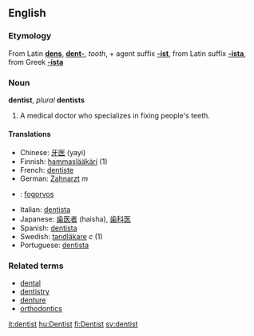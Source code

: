 ==English==
===Etymology===
From Latin '''[[dens]]''', '''[[dent-]]''', ''tooth'', + agent suffix '''[[-ist]]''', from Latin suffix '''[[-ista]]''', from Greek '''[[-ista]]'''

===Noun===
'''dentist''', ''plural'' '''dentists'''

# A medical doctor who specializes in fixing people's teeth.

====Translations====
*Chinese: [[牙医]] (yayi)
*Finnish: [[hammaslääkäri]] (1)
*French: [[dentiste]] 
*German: [[Zahnarzt]] ''m''
*{{hu}}: [[fogorvos]]
*Italian: [[dentista]]
*Japanese: [[歯医者]] (haisha), [[歯科医]]
*Spanish: [[dentista]]
*Swedish: [[tandläkare]] ''c'' (1)
*Portuguese: [[dentista]]

===Related terms===
*[[dental]]
*[[dentistry]]
*[[denture]]
*[[orthodontics]]

[[it:dentist]]
[[hu:Dentist]]
[[fi:Dentist]]
[[sv:dentist]]